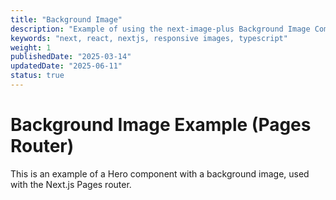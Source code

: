 ```yaml
---
title: "Background Image"
description: "Example of using the next-image-plus Background Image Component with the Pages router."
keywords: "next, react, nextjs, responsive images, typescript"
weight: 1
publishedDate: "2025-03-14"
updatedDate: "2025-06-11"
status: true
---
```


# Background Image Example (Pages Router)

This is an example of a Hero component with a background image, used with the Next.js Pages router.

<ExamplesHero
  title="Background image example"
  description="Create stunning websites and applications with our powerful platform. Get started today and bring your ideas to life."
/>
